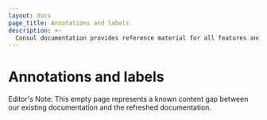 ```yaml
---
layout: docs
page_title: Annotations and labels
description: >-
  Consul documentation provides reference material for all features and options available in Consul.
---
```


# Annotations and labels

Editor's Note: This empty page represents a known content gap between our existing documentation and the refreshed documentation.